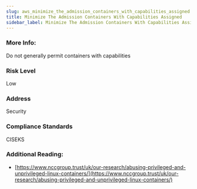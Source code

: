 ```yaml
---
slug: aws_minimize_the_admission_containers_with_capabilities_assigned
title: Minimize The Admission Containers With Capabilities Assigned
sidebar_label: Minimize The Admission Containers With Capabilities Assigned
---
```


### More Info:

Do not generally permit containers with capabilities

### Risk Level

Low

### Address

Security

### Compliance Standards

CISEKS

### Additional Reading:

- [https://www.nccgroup.trust/uk/our-research/abusing-privileged-and-unprivileged-linux-containers/](https://www.nccgroup.trust/uk/our-research/abusing-privileged-and-unprivileged-linux-containers/) 

